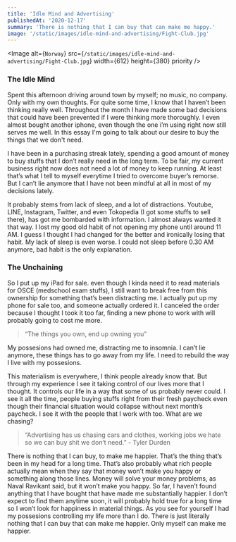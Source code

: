 ```yaml
---
title: 'Idle Mind and Advertising'
publishedAt: '2020-12-17'
summary: 'There is nothing that I can buy that can make me happy.'
image: '/static/images/idle-mind-and-advertising/Fight-Club.jpg'
---
```


<Image
  alt={`Norway`}
  src={`/static/images/idle-mind-and-advertising/Fight-Club.jpg`}
  width={612}
  height={380}
  priority
/>

### The Idle Mind

Spent this afternoon driving around town by myself; no music, no company. Only with my own thoughts. For quite some time, I know that I haven’t been thinking really well. Throughout the month I have made some bad decisions that could have been prevented if I were thinking more thoroughly. I even almost bought another iphone, even though the one i’m using right now still serves me well. In this essay I'm going to talk about our desire to buy the things that we don't need.

I have been in a purchasing streak lately, spending a good amount of money to buy stuffs that I don’t really need in the long term. To be fair, my current business right now does not need a lot of money to keep running. At least that’s what I tell to myself everytime I tried to overcome buyer’s remorse. But I can’t lie anymore that I have not been mindful at all in most of my decisions lately.

It probably stems from lack of sleep, and a lot of distractions. Youtube, LINE, Instagram, Twitter, and even Tokopedia (I got some stuffs to sell there), has got me bombarded with information. I almost always wanted it that way. I lost my good old habit of not opening my phone until around 11 AM. I guess I thought I had changed for the better and ironically losing that habit. My lack of sleep is even worse. I could not sleep before 0.30 AM anymore, bad habit is the only explanation.

### The Unchaining

So I put up my iPad for sale. even though I kinda need it to read materials for OSCE (medschool exam stuffs), I still want to break free from this ownership for something that’s been distracting me. I actually put up my phone for sale too, and someone actually ordered it. I canceled the order because I thought I took it too far, finding a new phone to work with will probably going to cost me more. 

> “The things you own, end up owning you”

My possesions had owned me, distracting me to insomnia. I can’t lie anymore, these things has to go away from my life. I need to rebuild the way I live with my possesions.

This materialism is everywhere, I think people already know that. But through my experience I see it taking control of our lives more that I thought. It controls our life in a way that some of us probably never could. I see it all the time, people buying stuffs right from their fresh paycheck even though their financial situation would collapse without next month’s paycheck. I see it with the people that I work with too. What are we chasing?

> “Advertising has us chasing cars and clothes, working jobs we hate so we can buy shit we don’t need.” - Tyler Durden

There is nothing that I can buy, to make me happier.  That’s the thing that’s been in my head for a long time. That’s also probably what rich people actually mean when they say that money won’t make you happy or something along those lines. Money will solve your money problems, as Naval Ravikant said, but it won’t make you happy. So far, I haven’t found anything that I have bought that have made me substantially happier. I don’t expect to find them anytime soon, it will probably hold true for a long time so I won’t look for happiness in material things. As you see for yourself I had my possesions controlling my life more than I do. There is just literally nothing that I can buy that can make me happier. Only myself can make me happier.
